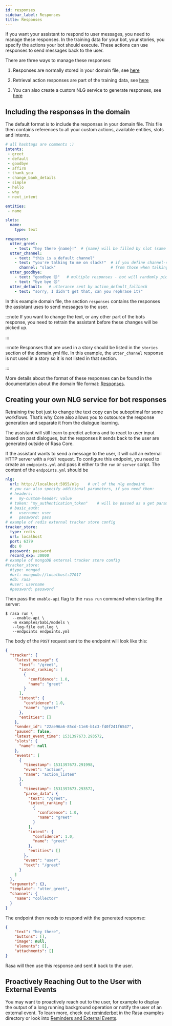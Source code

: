```yaml
---
id: responses
sidebar_label: Responses
title: Responses
---
```


If you want your assistant to respond to user messages, you need to manage
these responses. In the training data for your bot,
your stories, you specify the actions your bot
should execute. These actions
can use responses to send messages back to the user.

There are three ways to manage these responses:

1. Responses are normally stored in your domain file, see [here](/docs/core/domains#domain-responses)

2. Retrieval action responses are part of the training data, see [here](/docs/core/retrieval-actions)

3. You can also create a custom NLG service to generate responses, see [here](/docs/core/responses#custom-nlg-service)

<a aria-hidden="true" tabindex="-1" class="anchor enhancedAnchor" id="in-domain-responses"></a>

## Including the responses in the domain

The default format is to include the responses in your domain file.
This file then contains references to all your custom actions,
available entities, slots and intents.

```yaml
# all hashtags are comments :)
intents:
 - greet
 - default
 - goodbye
 - affirm
 - thank_you
 - change_bank_details
 - simple
 - hello
 - why
 - next_intent

entities:
 - name

slots:
  name:
    type: text

responses:
  utter_greet:
    - text: "hey there {name}!"  # {name} will be filled by slot (same name) or by custom action
  utter_channel:
    - text: "this is a default channel"
    - text: "you're talking to me on slack!"  # if you define channel-specific utterances, the bot will pick
      channel: "slack"                        # from those when talking on that specific channel
  utter_goodbye:
    - text: "goodbye 😢"   # multiple responses - bot will randomly pick one of them
    - text: "bye bye 😢"
  utter_default:   # utterance sent by action_default_fallback
    - text: "sorry, I didn't get that, can you rephrase it?"
```

In this example domain file, the section `responses` contains the
responses the assistant uses to send messages to the user.

:::note
If you want to change the text, or any other part of the bots response,
you need to retrain the assistant before these changes will be picked up.

:::

:::note
Responses that are used in a story should be listed in the `stories`
section of the domain.yml file. In this example, the `utter_channel`
response is not used in a story so it is not listed in that section.

:::

More details about the format of these responses can be found in the
documentation about the domain file format: [Responses](/docs/core/domains#domain-responses).

<a aria-hidden="true" tabindex="-1" class="anchor enhancedAnchor" id="custom-nlg-service"></a>

## Creating your own NLG service for bot responses

Retraining the bot just to change the text copy can be suboptimal for
some workflows. That’s why Core also allows you to outsource the
response generation and separate it from the dialogue learning.

The assistant will still learn to predict actions and to react to user input
based on past dialogues, but the responses it sends back to the user
are generated outside of Rasa Core.

If the assistant wants to send a message to the user, it will call an
external HTTP server with a `POST` request. To configure this endpoint,
you need to create an `endpoints.yml` and pass it either to the `run`
or `server` script. The content of the `endpoints.yml` should be

```yaml
nlg:
  url: http://localhost:5055/nlg    # url of the nlg endpoint
  # you can also specify additional parameters, if you need them:
  # headers:
  #   my-custom-header: value
  # token: "my_authentication_token"    # will be passed as a get parameter
  # basic_auth:
  #   username: user
  #   password: pass
# example of redis external tracker store config
tracker_store:
  type: redis
  url: localhost
  port: 6379
  db: 0
  password: password
  record_exp: 30000
# example of mongoDB external tracker store config
#tracker_store:
  #type: mongod
  #url: mongodb://localhost:27017
  #db: rasa
  #user: username
  #password: password
```

Then pass the `enable-api` flag to the `rasa run` command when starting
the server:

```shell
$ rasa run \
   --enable-api \
   -m examples/babi/models \
   --log-file out.log \
   --endpoints endpoints.yml
```

The body of the `POST` request sent to the endpoint will look
like this:

```json
{
  "tracker": {
    "latest_message": {
      "text": "/greet",
      "intent_ranking": [
        {
          "confidence": 1.0,
          "name": "greet"
        }
      ],
      "intent": {
        "confidence": 1.0,
        "name": "greet"
      },
      "entities": []
    },
    "sender_id": "22ae96a6-85cd-11e8-b1c3-f40f241f6547",
    "paused": false,
    "latest_event_time": 1531397673.293572,
    "slots": {
      "name": null
    },
    "events": [
      {
        "timestamp": 1531397673.291998,
        "event": "action",
        "name": "action_listen"
      },
      {
        "timestamp": 1531397673.293572,
        "parse_data": {
          "text": "/greet",
          "intent_ranking": [
            {
              "confidence": 1.0,
              "name": "greet"
            }
          ],
          "intent": {
            "confidence": 1.0,
            "name": "greet"
          },
          "entities": []
        },
        "event": "user",
        "text": "/greet"
      }
    ]
  },
  "arguments": {},
  "template": "utter_greet",
  "channel": {
    "name": "collector"
  }
}
```

The endpoint then needs to respond with the generated response:

```json
{
    "text": "hey there",
    "buttons": [],
    "image": null,
    "elements": [],
    "attachments": []
}
```

Rasa will then use this response and sent it back to the user.

<a aria-hidden="true" tabindex="-1" class="anchor enhancedAnchor" id="external-events"></a>

## Proactively Reaching Out to the User with External Events

You may want to proactively reach out to the user,
for example to display the output of a long running background operation
or notify the user of an external event.
To learn more, check out [reminderbot](https://github.com/RasaHQ/rasa/blob/master/examples/reminderbot/README.md) in
the Rasa examples directory or look into [Reminders and External Events](/docs/core/reminders-and-external-events).
